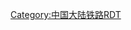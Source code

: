 {{Routemap
|title=滨绥铁路<includeonly>
|inline=1</includeonly>
|map=
leer\CONTg\leer~~ ~~ ~~{{RoutemapRoute|Licon=u|[[滨洲铁路]]往[[满洲里站|满洲里]]、[[哈齐客运专线]]往[[齐齐哈尔南站|齐齐哈尔南]]方向}}
\ABZg+l\CONTfq~~ ~~ ~~{{RoutemapRoute|Licon=r|[[三棵树铁路|哈环线]]往[[滨江站 (哈尔滨)|滨江]]方向}}
\BHF\~~0~~[[哈尔滨站]]
CONTgq\ABZgr\~~ ~~ ~~{{RoutemapRoute|Licon=l|[[京哈铁路]]往[[北京站|北京]]、[[哈大客运专线]]往[[大连站|大连]]方向}}
\HST\~~5~~[[王兆屯站]]
\HST\~~7~~[[香坊站]]
kABZg23
CONTgq\kABZq12\KRZu+k1234\kABZq+34\CONTfq~~ ~~ ~~{{RoutemapRoute|Licon=r|[[三棵树铁路|哈环线]]往[[东门站 (哈尔滨)|东门]]方向}}
kABZg+14~~ ~~ ~~{{RoutemapRoute|Licon=l|[[拉滨铁路]]往[[孙家站|孙家]]方向}}
\HST\~~14~~[[新香坊站]]
\HST\~~20~~[[成高子站]]
\eHST\~~ ~~<s>[[舍利屯站]]</s>
\HST\~~41~~[[阿城站]]
\eHST\~~ ~~<s>[[红房子会让站]]</s>
\HST\~~52~~[[亚沟站]]
\HST\~~62~~[[玉泉站 (黑龙江省)|玉泉站]]
\eHST\~~ ~~<s>[[白帽子站]]</s>
\eHST\~~ ~~<s>[[白岭站]]</s>
\HST\~~79~~[[小岭站]]
\\eHST\\LSTRa~~ ~~<s>[[小平山站]]</s>
\LSTR+l\KRZu\LSTRq\LSTRr~~ ~~ ~~{{RoutemapRoute|[[哈牡客运专线]]}}
LSTRe\HST\~~89~~[[平山站 (黑龙江省)|平山站]]
\eHST\~~ ~~<s>[[东平山站]]</s>
\HST\~~100~~[[帽儿山站]]
\eHST\~~ ~~<s>[[蜜蜂站]]</s>
\eHST\~~ ~~<s>[[铃兰站]]</s>
\eHST\~~ ~~<s>[[小九站]]</s>
\HST\~~131~~[[乌吉密站]]
\HST\~~141~~[[尚志站]]
LSTRa\HST\~~151~~[[马延站]]
\LSTRl\KRZu\LSTRq\LSTR+r
\\HST\\LSTR~~161~~[[一面坡站]]
\LSTR+l\KRZu\HSTq\LSTRr~~ ~~ ~~{{RoutemapRoute|[[哈牡客运专线]][[一面坡北站]]}}
LSTRe\HST\~~ ~~<s>[[九江泡站]]</s>
\HST\~~181~~[[万山站]]
\HST\~~192~~[[苇河站]]
CONTgq\ABZgr\~~ ~~ ~~{{RoutemapRoute|Licon=l|[[苇亚铁路]]往[[亚布力南站|亚布力南]]方向}}
\eABZg+l\exCONTfq~~ ~~ ~~{{RoutemapRoute|Licon=r|[[苇林铁路]]往[[柳山站|柳山]]方向}}
\HST\~~<s>~~[[青云站]]</s>
\HST\~~212~~[[亚布力站]]
exCONTgq\eABZgr\~~ ~~ ~~{{RoutemapRoute|Licon=l|[[亚林铁路]]往[[楼山站|楼山]]方向}}
\eHST\~~ ~~<s>[[新兴站 (汪清)|新兴站]]</s>
\xABZgl!~POINTERf@gq\STR+r~~ ~~ ~~ 1993年废弃旧线
\exHST\HST~~229~~<s>[[石头河子站]]</s>／[[鱼池站]]
\exHST\HST~~242~~<s>[[冷山站]]</s>／[[开道站]]
\exHST\HST~~249~~<s>[[洗马站 (中国)|洗马站]]</s>／[[虎峰站]]
\exHST\HST~~252~~<s>[[高岭子站]]</s>／[[杜草站]]
\exHST\TUNNEL1~~ ~~<s>[[分岭河站]]</s>~~ ~~杜草隧道 3900m 
\xABZg+l\STRr~~ ~~
\HST\~~261~~[[治山站]]
LSTRa\HST\~~272~~[[横道河子站]]
\LSTRl\KRZu\HSTq\LSTR+r~~ ~~ ~~{{RoutemapRoute|[[哈牡客运专线]][[横道河子东站]]}}
\\eHST\\LSTRe~~ ~~<s>[[道林站]]</s>
\HST\~~294~~[[青岭子站]]
\HST\~~304~~[[山市站]]
\eHST\~~ ~~<s>[[奇峰站]]</s>
\HST\~~323~~[[敖头站]]
CONTgq\ABZgr\~~ ~~ ~~{{RoutemapRoute|Licon=l|[[火龙沟铁路]]往[[长汀镇站|长汀镇]]方向}}
\HST\~~333~~[[海林站]]
\HST\~~343~~[[拉古站]]
\eHST\~~ ~~<s>[[黄花站]]</s>
\eHST\~~ ~~<s>[[宁北站]]</s>
\\STR\\LSTRa~~ ~~ ~~{{RoutemapRoute|Licon=u|[[哈牡客运专线]]往[[哈尔滨站|哈尔滨]]方向}}
\CONTgq\ABZg+lr\LSTRq\LSTRr~~ ~~ ~~{{RoutemapRoute|Licon=l|[[牡图铁路]]往[[图们站|图们]]方向}}
\BHF\~~355~~[[牡丹江站]]
\ABZgl\CONTfq~~ ~~ ~~{{RoutemapRoute|Licon=r|[[牡佳客运专线]]往[[佳木斯站|佳木斯]]方向}}
\ABZgl\CONTfq~~ ~~ ~~{{RoutemapRoute|Licon=r|[[牡佳铁路]]往[[佳木斯站|佳木斯]]方向}}
\HST\~~362~~[[爱河站]]
exSTR+l\eABZgr\
exHST\HST\~~378~~[[磨刀石站]]
POINTERf@gq!~exSTR\STR\~~ ~~ ~~ ~~ 扩能改造前旧线
exHST\STR\~~382~~<s>[[山底站]]</s>
exHST\STR\~~391~~<s>[[大观岭站]]</s>
exHST\STR\~~396~~<s>[[山洞站]]</s>
exHST\STR\~~404~~<s>[[代马沟站]]</s>
exHST\STR\~~417~~<s>[[北林站]]</s>
KHSTxa\STR\~~430~~[[穆棱站]]（老）
HST\STR\~~442~~[[伊林站]]
STR\HST\~~430~~[[穆棱站]]（新）
POINTERf@gq!~ABZg+l\ABZgr\~~ ~~ ~~ ~~ 穆棱铁路公交线路
STRl\KRZo\STR+r
\STR\HST~~453~~[[下城子站]]
leer\leer\STR\xABZgl\CONTfq~~ ~~ ~~{{RoutemapRoute|Licon=r|[[城鸡铁路]]往[[鸡西站|鸡西]]方向}}
\STR\exHST~~462~~<s>[[马桥河站]]</s>
\STR\exHST~~475~~<s>[[红房子站]]</s>
\STR\exHST~~485~~<s>[[太岭站]]</s>
\HST\exHST~~501~~[[细鳞河站]]
exSTR+l\eKRZo\exSTRr
exHST\STR\~~511~~<s>[[绥西站]]</s>
CONTgq\xABZgxr+r\STR\\~~ ~~ ~~{{RoutemapRoute|Licon=l|[[绥东铁路]]往[[东宁站|东宁]]方向}}
HST\HST\~~523~~[[绥阳站]]
xABZgl\ABZgr\
exHST\STR\~~541~~<s>[[宽沟站]]</s>
exSTRl\eABZg+r\
\HST\~~548~~[[绥芬河站]]
\STR+GRZq\~~ ~~ ~~中[[俄罗斯|俄]]边境
\CONTf\~~ ~~ ~~{{RoutemapRoute|Licon=d|{{RUS}}[[西伯利亚铁路]]往[[符拉迪沃斯托克]]方向}}
|bottom={{navbar|滨绥铁路RDT}}
}}<noinclude>
{{Rdt intro|[[滨绥铁路]]}}
[[Category:中国大陆铁路RDT]]
</noinclude>